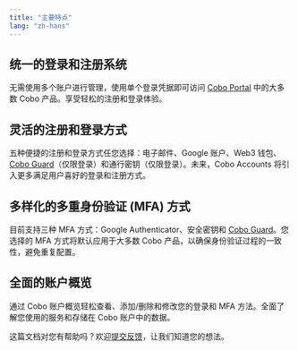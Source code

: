 ```yaml
---
title: "主要特点"
lang: "zh-hans"
---
```

## 统一的登录和注册系统
无需使用多个账户进行管理，使用单个登录凭据即可访问 [Cobo Portal](/cn/portal/introduction) 中的大多数 Cobo 产品。享受轻松的注册和登录体验。

## 灵活的注册和登录方式
五种便捷的注册和登录方式任您选择：电子邮件、Google 账户、Web3 钱包、[Cobo Guard](/cn/guard/introduction)（仅限登录）和通行密钥（仅限登录）。未来，Cobo Accounts 将引入更多满足用户喜好的登录和注册方式。

## 多样化的多重身份验证 (MFA) 方式
目前支持三种 MFA 方式：Google Authenticator、安全密钥和 [Cobo Guard](/cn/guard/introduction)。您选择的 MFA 方式将默认应用于大多数 Cobo 产品，以确保身份验证过程的一致性，避免重复配置。

## 全面的账户概览
通过 Cobo 账户概览轻松查看、添加/删除和修改您的登录和 MFA 方法。全面了解您使用的服务和存储在 Cobo 账户中的数据。

<Tip>这篇文档对您有帮助吗？欢迎[提交反馈](https://forms.zohopublic.com/cobo/form/DocumentFeedbackForm/formperma/QvLOhxJv1_JMsJ-1dleZ8Itb_7rzN-LtgvsDdxosoVI?referrername=manuals)，让我们知道您的想法。</Tip>